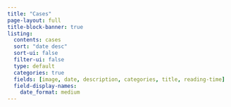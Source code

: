 ```yaml
---
title: "Cases"
page-layout: full
title-block-banner: true
listing:
  contents: cases
  sort: "date desc"
  sort-ui: false
  filter-ui: false
  type: default
  categories: true
  fields: [image, date, description, categories, title, reading-time]
  field-display-names:
    date_format: medium
---
```


